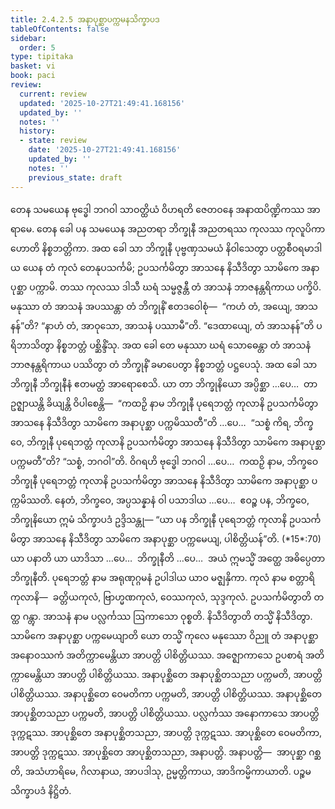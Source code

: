 ```yaml
---
title: 2.4.2.5 အနာပုစ္ဆာပက္ကမနသိက္ခာပဒ
tableOfContents: false
sidebar:
  order: 5
type: tipitaka
basket: vi
book: paci
review:
  current: review
  updated: '2025-10-27T21:49:41.168156'
  updated_by: ''
  notes: ''
  history:
  - state: review
    date: '2025-10-27T21:49:41.168156'
    updated_by: ''
    notes: ''
    previous_state: draft
---
```



<ReviewStatus review={frontmatter.review} showDetails={true} />

<HypothesisAnnotation frontmatter={frontmatter} />

<DynamicBreadcrumb />

<Division number="854" book="paci" e="ch" v="2" p="357">

<Paragraph number="2721" book="paci">
တေန သမယေန ဗုဒ္ဓေါ ဘဂဝါ သာဝတ္ထိယံ ဝိဟရတိ ဇေတဝနေ အနာထပိဏ္ဍိကဿ အာရာမေ. တေန ခေါ ပန သမယေန အညတရာ ဘိက္ခုနီ အညတရဿ ကုလဿ ကုလူပိကာ ဟောတိ နိစ္စဘတ္တိကာ. အထ ခေါ သာ ဘိက္ခုနီ ပုဗ္ဗဏှသမယံ နိဝါသေတွာ ပတ္တစီဝရမာဒါယ ယေန တံ ကုလံ တေနုပသင်္ကမိ; ဥပသင်္ကမိတွာ အာသနေ နိသီဒိတွာ သာမိကေ အနာပုစ္ဆာ ပက္ကာမိ. တဿ ကုလဿ ဒါသီ ဃရံ သမ္မဇ္ဇန္တီ တံ အာသနံ ဘာဇနန္တရိကာယ ပက္ခိပိ. မနုဿာ တံ အာသနံ အပဿန္တာ တံ ဘိက္ခုနိံ ဧတဒဝေါစုံ—  “ကဟံ တံ, အယျေ, အာသနန်”တိ? “နာဟံ တံ, အာဝုသော, အာသနံ ပဿာမီ”တိ. “ဒေထာယျေ, တံ အာသနန်”တိ ပရိဘာသိတွာ နိစ္စဘတ္တံ ပစ္ဆိန္ဒိံသု. အထ ခေါ တေ မနုဿာ ဃရံ သောဓေန္တာ တံ အာသနံ ဘာဇနန္တရိကာယ ပဿိတွာ တံ ဘိက္ခုနိံ ခမာပေတွာ နိစ္စဘတ္တံ ပဋ္ဌပေသုံ.
</Paragraph>

<Paragraph number="2722" book="paci">
အထ ခေါ သာ ဘိက္ခုနီ ဘိက္ခုနီနံ ဧတမတ္ထံ အာရောစေသိ. ယာ တာ ဘိက္ခုနိယော အပ္ပိစ္ဆာ …ပေ…  တာ ဥဇ္ဈာယန္တိ ခိယျန္တိ ဝိပါစေန္တိ—  “ကထဉှိ နာမ ဘိက္ခုနီ ပုရေဘတ္တံ ကုလာနိ ဥပသင်္ကမိတွာ အာသနေ နိသီဒိတွာ သာမိကေ အနာပုစ္ဆာ ပက္ကမိဿတီ”တိ …ပေ…  “သစ္စံ ကိရ, ဘိက္ခဝေ, ဘိက္ခုနီ ပုရေဘတ္တံ ကုလာနိ ဥပသင်္ကမိတွာ အာသနေ နိသီဒိတွာ သာမိကေ အနာပုစ္ဆာ ပက္ကမတီ”တိ? “သစ္စံ, ဘဂဝါ”တိ. ဝိဂရဟိ ဗုဒ္ဓေါ ဘဂဝါ …ပေ…  ကထဉှိ နာမ, ဘိက္ခဝေ ဘိက္ခုနီ ပုရေဘတ္တံ ကုလာနိ ဥပသင်္ကမိတွာ အာသနေ နိသီဒိတွာ သာမိကေ အနာပုစ္ဆာ ပက္ကမိဿတိ. နေတံ, ဘိက္ခဝေ, အပ္ပသန္နာနံ ဝါ ပသာဒါယ …ပေ…  ဧဝဉ္စ ပန, ဘိက္ခဝေ, ဘိက္ခုနိယော ဣမံ သိက္ခာပဒံ ဥဒ္ဒိသန္တု—
</Paragraph>

</Division>
<Division number="855" book="paci" e="ch" v="2" p="357">

<Paragraph number="2723" book="paci">
<Emphasis>“ယာ ပန ဘိက္ခုနီ ပုရေဘတ္တံ ကုလာနိ ဥပသင်္ကမိတွာ အာသနေ နိသီဒိတွာ သာမိကေ အနာပုစ္ဆာ ပက္ကမေယျ, ပါစိတ္တိယန်”</Emphasis>တိ. (*15*:<Emphasis>70</Emphasis>)
</Paragraph>

</Division>
<Division number="856" book="paci" e="ch" v="2" p="357">

<Paragraph number="2724" book="paci">
<Emphasis>ယာ ပနာ</Emphasis>တိ ယာ ယာဒိသာ …ပေ…  <Emphasis>ဘိက္ခုနီ</Emphasis>တိ …ပေ…  အယံ ဣမသ္မိံ အတ္ထေ အဓိပ္ပေတာ ဘိက္ခုနီတိ.
</Paragraph>

<Paragraph number="2725" book="paci">
<Emphasis>ပုရေဘတ္တံ</Emphasis> နာမ အရုဏုဂ္ဂမနံ ဥပါဒါယ ယာဝ မဇ္ဈနှိကာ.
</Paragraph>

<Paragraph number="2726" book="paci">
<Emphasis>ကုလံ</Emphasis> နာမ စတ္တာရိ ကုလာနိ—  ခတ္တိယကုလံ, ဗြာဟ္မဏကုလံ, ဝေဿကုလံ, သုဒ္ဒကုလံ. <Emphasis>ဥပသင်္ကမိတွာ</Emphasis>တိ တတ္ထ ဂန္တွာ.
</Paragraph>

<Paragraph number="2727" book="paci">
<Emphasis>အာသနံ</Emphasis> နာမ ပလ္လင်္ကဿ ဩကာသော ဝုစ္စတိ. <Emphasis>နိသီဒိတွာ</Emphasis>တိ တသ္မိံ နိသီဒိတွာ.
</Paragraph>

<Paragraph number="2728" book="paci">
<Emphasis>သာမိကေ အနာပုစ္ဆာ ပက္ကမေယျာ</Emphasis>တိ ယော တသ္မိံ ကုလေ မနုဿော ဝိညူ တံ အနာပုစ္ဆာ အနောဝဿကံ အတိက္ကာမေန္တိယာ အာပတ္တိ ပါစိတ္တိယဿ. အဇ္ဈောကာသေ ဥပစာရံ အတိက္ကာမေန္တိယာ အာပတ္တိ ပါစိတ္တိယဿ.
</Paragraph>

</Division>
<Division number="857" book="paci" e="ch" v="2" p="358">

<Paragraph number="2729" book="paci">
အနာပုစ္ဆိတေ အနာပုစ္ဆိတသညာ ပက္ကမတိ, အာပတ္တိ ပါစိတ္တိယဿ. အနာပုစ္ဆိတေ ဝေမတိကာ ပက္ကမတိ, အာပတ္တိ ပါစိတ္တိယဿ. အနာပုစ္ဆိတေ အာပုစ္ဆိတသညာ ပက္ကမတိ, အာပတ္တိ ပါစိတ္တိယဿ.
</Paragraph>

<Paragraph number="2730" book="paci">
ပလ္လင်္ကဿ အနောကာသေ အာပတ္တိ ဒုက္ကဋဿ. အာပုစ္ဆိတေ အနာပုစ္ဆိတသညာ, အာပတ္တိ ဒုက္ကဋဿ. အာပုစ္ဆိတေ ဝေမတိကာ, အာပတ္တိ ဒုက္ကဋဿ. အာပုစ္ဆိတေ အာပုစ္ဆိတသညာ, အနာပတ္တိ.
</Paragraph>

</Division>
<Division number="858" book="paci" e="ch" v="2" p="358">

<Paragraph number="2731" book="paci">
အနာပတ္တိ—  အာပုစ္ဆာ ဂစ္ဆတိ, အသံဟာရိမေ, ဂိလာနာယ, အာပဒါသု, ဥမ္မတ္တိကာယ, အာဒိကမ္မိကာယာတိ.

</Paragraph>
</Division>

<Paragraph number="2732" type="center" book="paci">
ပဉ္စမသိက္ခာပဒံ နိဋ္ဌိတံ.
</Paragraph>